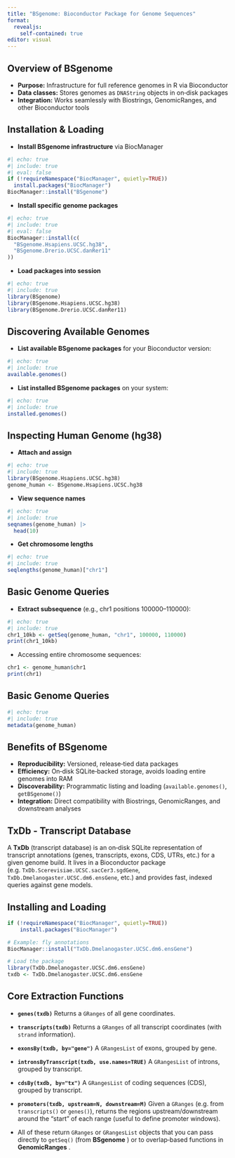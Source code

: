```yaml
---
title: "BSgenome: Bioconductor Package for Genome Sequences"
format:
  revealjs:
    self-contained: true
editor: visual
---
```

<style>
.reveal {
  font-size: 160%;
}
</style>

## Overview of BSgenome

- **Purpose:**  Infrastructure for full reference genomes in R via Bioconductor
- **Data classes:**  Stores genomes as `DNAString` objects in on‑disk packages
- **Integration:**  Works seamlessly with Biostrings, GenomicRanges, and other Bioconductor tools


## Installation & Loading

- **Install BSgenome infrastructure**  via BiocManager

```r
#| echo: true
#| include: true
#| eval: false
if (!requireNamespace("BiocManager", quietly=TRUE))
  install.packages("BiocManager")
BiocManager::install("BSgenome")
```

- **Install specific genome packages**

```r
#| echo: true
#| include: true
#| eval: false
BiocManager::install(c(
  "BSgenome.Hsapiens.UCSC.hg38",
  "BSgenome.Drerio.UCSC.danRer11"
))
```

- **Load packages into session**

```r
#| echo: true
#| include: true
library(BSgenome)
library(BSgenome.Hsapiens.UCSC.hg38)
library(BSgenome.Drerio.UCSC.danRer11)
```

## Discovering Available Genomes
- **List available BSgenome packages**  for your Bioconductor version:
```r
#| echo: true
#| include: true
available.genomes()
```
- **List installed BSgenome packages**  on your system:
```r
#| echo: true
#| include: true
installed.genomes()
```

## Inspecting Human Genome (hg38)


- **Attach and assign**

```r
#| echo: true
#| include: true
library(BSgenome.Hsapiens.UCSC.hg38)
genome_human <- BSgenome.Hsapiens.UCSC.hg38
```
- **View sequence names**
```r
#| echo: true
#| include: true
seqnames(genome_human) |>
  head(10)
```

- **Get chromosome lengths**
```r
#| echo: true
#| include: true
seqlengths(genome_human)["chr1"]
```


## Basic Genome Queries


- **Extract subsequence**  (e.g., chr1 positions 100000–110000):

```r
#| echo: true
#| include: true
chr1_10kb <- getSeq(genome_human, "chr1", 100000, 110000)
print(chr1_10kb)
```
- Accessing entire chromosome sequences:
```r
chr1 <- genome_human$chr1
print(chr1)
```
## Basic Genome Queries
```r
#| echo: true
#| include: true
metadata(genome_human)
```

## Benefits of BSgenome

- **Reproducibility:**  Versioned, release‑tied data packages
- **Efficiency:**  On‑disk SQLite‑backed storage, avoids loading entire genomes into RAM
- **Discoverability:**  Programmatic listing and loading (`available.genomes()`, `getBSgenome()`)
- **Integration:**  Direct compatibility with Biostrings, GenomicRanges, and downstream analyses


## TxDb - Transcript Database

A **TxDb**  (transcript database) is an on‑disk SQLite representation of transcript annotations (genes, transcripts, exons, CDS, UTRs, etc.) for a given genome build. It lives in a Bioconductor package (e.g. `TxDb.Scerevisiae.UCSC.sacCer3.sgdGene`, `TxDb.Dmelanogaster.UCSC.dm6.ensGene`, etc.) and provides fast, indexed queries against gene models.


## Installing and Loading



```r
if (!requireNamespace("BiocManager", quietly=TRUE))
    install.packages("BiocManager")

# Example: fly annotations
BiocManager::install("TxDb.Dmelanogaster.UCSC.dm6.ensGene")

# Load the package
library(TxDb.Dmelanogaster.UCSC.dm6.ensGene)
txdb <- TxDb.Dmelanogaster.UCSC.dm6.ensGene
```


## Core Extraction Functions


- **`genes(txdb)`** Returns a `GRanges` of all gene coordinates.

- **`transcripts(txdb)`**  Returns a `GRanges` of all transcript coordinates (with `strand` information).

- **`exonsBy(txdb, by="gene")`** A `GRangesList` of exons, grouped by gene.

- **`intronsByTranscript(txdb, use.names=TRUE)`** A `GRangesList` of introns, grouped by transcript.

- **`cdsBy(txdb, by="tx")`** A `GRangesList` of coding sequences (CDS), grouped by transcript.

- **`promoters(txdb, upstream=N, downstream=M)`**  Given a `GRanges` (e.g. from `transcripts()` or `genes()`), returns the regions upstream/downstream around the “start” of each range (useful to define promoter windows).

- All of these return `GRanges` or `GRangesList` objects that you can pass directly to `getSeq()` (from **BSgenome** ) or to overlap‐based functions in **GenomicRanges** .

